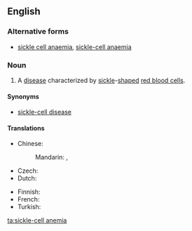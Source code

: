 {{wikipedia}}
==English==

===Alternative forms===
* [[sickle cell anaemia]], [[sickle-cell anaemia]] {{qualifier|British}}

===Noun===
{{en-noun|-}}

# {{context|North America|lang=en}} A [[disease]] characterized by [[sickle]]-[[shape]]d [[red blood cell]]s.

====Synonyms====
* [[sickle-cell disease]]

====Translations====
{{trans-top|disease characterized by sickle-shaped red blood cells}}
* Chinese: 
*: Mandarin: {{t|cmn|鐮刀型紅血球疾病|sc=Hani}}, {{t|cmn|镰刀型红血球疾病|tr=liándāoxíng hóngxuèqiú jíbìng|sc=Hani}}
* Czech: {{t|cs|srpkovitá anémie|f}}
* Dutch: {{t|nl|sikkelcelanemie|f}}
{{trans-mid}}
* Finnish: {{t|fi|sirppisoluanemia}}
* French: {{t+|fr|drépanocytose|f}}
* Turkish: {{t|tr|orak hücre anemisi}}
{{trans-bottom}}

[[ta:sickle-cell anemia]]